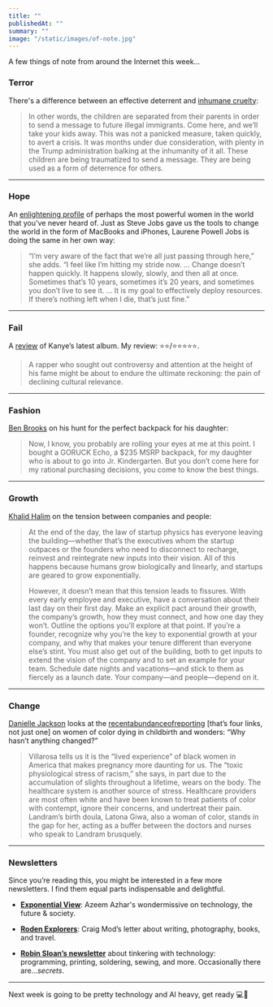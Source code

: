 ```yaml
---
title: ""
publishedAt: ""
summary: ""
image: "/static/images/of-note.jpg"
---
```


A few things of note from around the Internet this week…

### Terror

There's a difference between an effective deterrent and [inhumane
cruelty](http://nymag.com/daily/intelligencer/2018/06/traumatizing-children-is-the-new-weapon-in-trump-arsenal.html):

> In other words, the children are separated from their parents in order
> to send a message to future illegal immigrants. Come here, and we’ll
> take your kids away. This was not a panicked measure, taken quickly,
> to avert a crisis. It was months under due consideration, with plenty
> in the Trump administration balking at the inhumanity of it all. These
> children are being traumatized to send a message. They are being used
> as a form of deterrence for others.

* * * * *

### Hope

An [enlightening
profile](https://www.washingtonpost.com/news/style/wp/2018/06/11/feature/the-quest-of-laurene-powell-jobs/?noredirect=on&utm_term=.387e886df2e6)
of perhaps the most powerful women in the world that you've never heard
of. Just as Steve Jobs gave us the tools to change the world in the form
of MacBooks and iPhones, Laurene Powell Jobs is doing the same in her
own way:

> “I’m very aware of the fact that we’re all just passing through here,”
> she adds. “I feel like I’m hitting my stride now. … Change doesn’t
> happen quickly. It happens slowly, slowly, and then all at once.
> Sometimes that’s 10 years, sometimes it’s 20 years, and sometimes you
> don’t live to see it. … It is my goal to effectively deploy resources.
> If there’s nothing left when I die, that’s just fine.”

* * * * *

### Fail

A
[review](https://www.economist.com/prospero/2018/06/04/kanye-wests-failed-redemption)
of Kanye’s latest album. My review: ⭐⭐/⭐⭐⭐⭐⭐.

> A rapper who sought out controversy and attention at the height of his
> fame might be about to endure the ultimate reckoning: the pain of
> declining cultural relevance.

* * * * *

### Fashion

[Ben Brooks](https://brooksreview.net/2018/06/backpacks-for-kids/) on
his hunt for the perfect backpack for his daughter:

> Now, I know, you probably are rolling your eyes at me at this point. I
> bought a GORUCK Echo, a \$235 MSRP backpack, for my daughter who is
> about to go into Jr. Kindergarten. But you don’t come here for my
> rational purchasing decisions, you come to know the best things.

* * * * *

### Growth

[Khalid
Halim](http://firstround.com/review/hypergrowth-and-the-law-of-startup-physics/)
on the tension between companies and people:

> At the end of the day, the law of startup physics has everyone leaving
> the building—whether that’s the executives whom the startup outpaces
> or the founders who need to disconnect to recharge, reinvest and
> reintegrate new inputs into their vision. All of this happens because
> humans grow biologically and linearly, and startups are geared to grow
> exponentially.
>
> However, it doesn’t mean that this tension leads to fissures. With
> every early employee and executive, have a conversation about their
> last day on their first day. Make an explicit pact around their
> growth, the company’s growth, how they must connect, and how one day
> they won’t. Outline the options you’ll explore at that point. If
> you’re a founder, recognize why you’re the key to exponential growth
> at your company, and why that makes your tenure different than
> everyone else’s stint. You must also get out of the building, both to
> get inputs to extend the vision of the company and to set an example
> for your team. Schedule date nights and vacations—and stick to them as
> fiercely as a launch date. Your company—and people—depend on it.

* * * * *

### Change

[Danielle
Jackson](https://longreads.com/2018/06/13/a-frustrating-year-of-reporting-on-black-maternal-health/)
looks at the
[recent](https://www.vox.com/identities/2018/1/10/16865750/black-women-maternal-mortality-erica-garner)[abundance](https://www.propublica.org/series/lost-mothers)[of](https://www.nytimes.com/2018/04/11/magazine/black-mothers-babies-death-maternal-mortality.html)[reporting](https://www.vogue.com/article/serena-williams-vogue-cover-interview-february-2018)
[that’s four links, not just one] on women of color dying in childbirth
and wonders: “Why hasn’t anything changed?”

> Villarosa tells us it is the “lived experience” of black women in
> America that makes pregnancy more daunting for us. The “toxic
> physiological stress of racism,” she says, in part due to the
> accumulation of slights throughout a lifetime, wears on the body. The
> healthcare system is another source of stress. Healthcare providers
> are most often white and have been known to treat patients of color
> with contempt, ignore their concerns, and undertreat their pain.
> Landram’s birth doula, Latona Giwa, also a woman of color, stands in
> the gap for her, acting as a buffer between the doctors and nurses who
> speak to Landram brusquely.

* * * * *

### Newsletters

Since you’re reading this, you might be interested in a few more
newsletters. I find them equal parts indispensable and delightful.

-   **[Exponential View](http://www.exponentialview.co/)**: Azeem
    Azhar's wondermissive on technology, the future & society.

-   **[Roden Explorers](https://craigmod.com/explorers/)**: Craig Mod’s
    letter about writing, photography, books, and travel.

-   **[Robin Sloan’s newsletter](https://www.robinsloan.com/)** about
    tinkering with technology: programming, printing, soldering, sewing,
    and more. Occasionally there are…*secrets*.

* * * * *

Next week is going to be pretty technology and AI heavy, get ready 💻🧠
